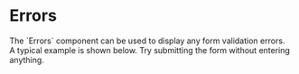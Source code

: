 
# Errors

<div className="intro">
  The `Errors` component can be used to display any form
  validation errors.
</div>

<Split>
  A typical example is shown below.
  <TryItOut>
    Try submitting the form without entering anything.
  </TryItOut>
</Split>

<Example
  Component={Errors}
  code={ErrorsSrc}
  caption="Errors"
  expand
/>
